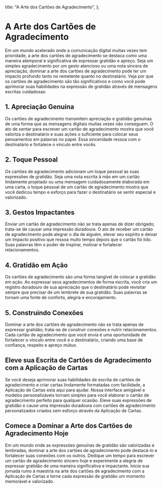 
  title: "A Arte dos Cartões de Agradecimento",
};

# A Arte dos Cartões de Agradecimento

<MdxImage src="/blog/the-art-of-thank-you-notes.jpg" alt="A Arte dos Cartões de Agradecimento" width={800} height={700} />

Em um mundo acelerado onde a comunicação digital muitas vezes tem prioridade, a arte dos cartões de agradecimento se destaca como uma maneira atemporal e significativa de expressar gratidão e apreço. Seja um simples agradecimento por um gesto atencioso ou uma nota sincera de apreciação, dominar a arte dos cartões de agradecimento pode ter um impacto profundo tanto no remetente quanto no destinatário. Veja por que os cartões de agradecimento são tão significativos e como você pode aprimorar suas habilidades na expressão de gratidão através de mensagens escritas cuidadosas:

## 1. Apreciação Genuína

Os cartões de agradecimento transmitem apreciação e gratidão genuínas de uma forma que as mensagens digitais muitas vezes não conseguem. O ato de sentar para escrever um cartão de agradecimento mostra que você valoriza o destinatário e suas ações o suficiente para colocar seus pensamentos em palavras no papel. Essa sinceridade ressoa com o destinatário e fortalece o vínculo entre vocês.

## 2. Toque Pessoal

Os cartões de agradecimento adicionam um toque pessoal às suas expressões de gratidão. Seja uma nota escrita à mão em um cartão lindamente projetado ou uma mensagem cuidadosamente elaborada em uma carta, o toque pessoal de um cartão de agradecimento mostra que você dedicou tempo e esforço para fazer o destinatário se sentir especial e valorizado.

## 3. Gestos Impactantes

Enviar um cartão de agradecimento não se trata apenas de dizer obrigado; trata-se de causar uma impressão duradoura. O ato de receber um cartão de agradecimento pode alegrar o dia de alguém, elevar seu espírito e deixar um impacto positivo que ressoa muito tempo depois que o cartão foi lido. Suas palavras têm o poder de inspirar, motivar e fortalecer relacionamentos.

## 4. Gratidão em Ação

Os cartões de agradecimento são uma forma tangível de colocar a gratidão em ação. Ao expressar seus agradecimentos de forma escrita, você cria um registro duradouro de sua apreciação que o destinatário pode revisitar sempre que precisar de um lembrete de sua gratidão. Suas palavras se tornam uma fonte de conforto, alegria e encorajamento.

## 5. Construindo Conexões

Dominar a arte dos cartões de agradecimento não se trata apenas de expressar gratidão; trata-se de construir conexões e nutrir relacionamentos. Cada cartão de agradecimento que você envia é uma oportunidade de fortalecer o vínculo entre você e o destinatário, criando uma base de confiança, respeito e apreço mútuo.

## Eleve sua Escrita de Cartões de Agradecimento com a Aplicação de Cartas

Se você deseja aprimorar suas habilidades de escrita de cartões de agradecimento e criar cartas lindamente formatadas com facilidade, a Aplicação de Cartas está aqui para ajudar. Nossa interface amigável e modelos personalizáveis tornam simples para você elaborar o cartão de agradecimento perfeito para qualquer ocasião. Eleve suas expressões de gratidão e cause uma impressão duradoura com cartões de agradecimento personalizados criados sem esforço através da Aplicação de Cartas.

## Comece a Dominar a Arte dos Cartões de Agradecimento Hoje

Em um mundo onde as expressões genuínas de gratidão são valorizadas e lembradas, dominar a arte dos cartões de agradecimento pode destacá-lo e fortalecer suas conexões com os outros. Dedique um tempo para escrever um cartão de agradecimento sincero hoje e experimente a alegria de expressar gratidão de uma maneira significativa e impactante. Inicie sua jornada rumo à maestria na arte dos cartões de agradecimento com a Aplicação de Cartas e torne cada expressão de gratidão um momento memorável e valorizado.